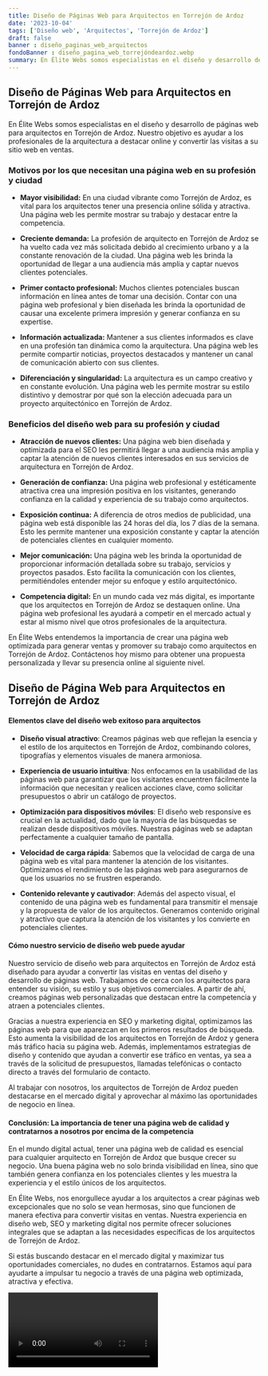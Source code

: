 ```yaml
---
title: Diseño de Páginas Web para Arquitectos en Torrejón de Ardoz
date: '2023-10-04'
tags: ['Diseño web', 'Arquitectos', 'Torrejón de Ardoz']
draft: false
banner : diseño_paginas_web_arquitectos
fondoBanner : diseño_pagina_web_torrejóndeardoz.webp
summary: En Élite Webs somos especialistas en el diseño y desarrollo de páginas web para arquitectos en Torrejón de Ardoz. Nuestro objetivo es ayudar a los profesionales de la arquitectura a destacar online y convertir las visitas a su sitio web en ventas.
---
```


## Diseño de Páginas Web para Arquitectos en Torrejón de Ardoz

En Élite Webs somos especialistas en el diseño y desarrollo de páginas web para arquitectos en Torrejón de Ardoz. Nuestro objetivo es ayudar a los profesionales de la arquitectura a destacar online y convertir las visitas a su sitio web en ventas.

### Motivos por los que necesitan una página web en su profesión y ciudad

- **Mayor visibilidad:** En una ciudad vibrante como Torrejón de Ardoz, es vital para los arquitectos tener una presencia online sólida y atractiva. Una página web les permite mostrar su trabajo y destacar entre la competencia.

- **Creciente demanda:** La profesión de arquitecto en Torrejón de Ardoz se ha vuelto cada vez más solicitada debido al crecimiento urbano y a la constante renovación de la ciudad. Una página web les brinda la oportunidad de llegar a una audiencia más amplia y captar nuevos clientes potenciales.

- **Primer contacto profesional:** Muchos clientes potenciales buscan información en línea antes de tomar una decisión. Contar con una página web profesional y bien diseñada les brinda la oportunidad de causar una excelente primera impresión y generar confianza en su expertise.

- **Información actualizada:** Mantener a sus clientes informados es clave en una profesión tan dinámica como la arquitectura. Una página web les permite compartir noticias, proyectos destacados y mantener un canal de comunicación abierto con sus clientes.

- **Diferenciación y singularidad:** La arquitectura es un campo creativo y en constante evolución. Una página web les permite mostrar su estilo distintivo y demostrar por qué son la elección adecuada para un proyecto arquitectónico en Torrejón de Ardoz.

### Beneficios del diseño web para su profesión y ciudad

- **Atracción de nuevos clientes:** Una página web bien diseñada y optimizada para el SEO les permitirá llegar a una audiencia más amplia y captar la atención de nuevos clientes interesados en sus servicios de arquitectura en Torrejón de Ardoz.

- **Generación de confianza:** Una página web profesional y estéticamente atractiva crea una impresión positiva en los visitantes, generando confianza en la calidad y experiencia de su trabajo como arquitectos.

- **Exposición continua:** A diferencia de otros medios de publicidad, una página web está disponible las 24 horas del día, los 7 días de la semana. Esto les permite mantener una exposición constante y captar la atención de potenciales clientes en cualquier momento.

- **Mejor comunicación:** Una página web les brinda la oportunidad de proporcionar información detallada sobre su trabajo, servicios y proyectos pasados. Esto facilita la comunicación con los clientes, permitiéndoles entender mejor su enfoque y estilo arquitectónico.

- **Competencia digital:** En un mundo cada vez más digital, es importante que los arquitectos en Torrejón de Ardoz se destaquen online. Una página web profesional les ayudará a competir en el mercado actual y estar al mismo nivel que otros profesionales de la arquitectura.

En Élite Webs entendemos la importancia de crear una página web optimizada para generar ventas y promover su trabajo como arquitectos en Torrejón de Ardoz. Contáctenos hoy mismo para obtener una propuesta personalizada y llevar su presencia online al siguiente nivel.

<GifSeo />

<Cta />

## Diseño de Página Web para Arquitectos en Torrejón de Ardoz

#### Elementos clave del diseño web exitoso para arquitectos

- **Diseño visual atractivo**: Creamos páginas web que reflejan la esencia y el estilo de los arquitectos en Torrejón de Ardoz, combinando colores, tipografías y elementos visuales de manera armoniosa.

- **Experiencia de usuario intuitiva**: Nos enfocamos en la usabilidad de las páginas web para garantizar que los visitantes encuentren fácilmente la información que necesitan y realicen acciones clave, como solicitar presupuestos o abrir un catálogo de proyectos.

- **Optimización para dispositivos móviles**: El diseño web responsive es crucial en la actualidad, dado que la mayoría de las búsquedas se realizan desde dispositivos móviles. Nuestras páginas web se adaptan perfectamente a cualquier tamaño de pantalla.

- **Velocidad de carga rápida**: Sabemos que la velocidad de carga de una página web es vital para mantener la atención de los visitantes. Optimizamos el rendimiento de las páginas web para asegurarnos de que los usuarios no se frustren esperando.

- **Contenido relevante y cautivador**: Además del aspecto visual, el contenido de una página web es fundamental para transmitir el mensaje y la propuesta de valor de los arquitectos. Generamos contenido original y atractivo que captura la atención de los visitantes y los convierte en potenciales clientes.

#### Cómo nuestro servicio de diseño web puede ayudar

Nuestro servicio de diseño web para arquitectos en Torrejón de Ardoz está diseñado para ayudar a convertir las visitas en ventas del diseño y desarrollo de páginas web. Trabajamos de cerca con los arquitectos para entender su visión, su estilo y sus objetivos comerciales. A partir de ahí, creamos páginas web personalizadas que destacan entre la competencia y atraen a potenciales clientes.

Gracias a nuestra experiencia en SEO y marketing digital, optimizamos las páginas web para que aparezcan en los primeros resultados de búsqueda. Esto aumenta la visibilidad de los arquitectos en Torrejón de Ardoz y genera más tráfico hacia su página web. Además, implementamos estrategias de diseño y contenido que ayudan a convertir ese tráfico en ventas, ya sea a través de la solicitud de presupuestos, llamadas telefónicas o contacto directo a través del formulario de contacto.

Al trabajar con nosotros, los arquitectos de Torrejón de Ardoz pueden destacarse en el mercado digital y aprovechar al máximo las oportunidades de negocio en línea.

#### Conclusión: La importancia de tener una página web de calidad y contratarnos a nosotros por encima de la competencia

En el mundo digital actual, tener una página web de calidad es esencial para cualquier arquitecto en Torrejón de Ardoz que busque crecer su negocio. Una buena página web no solo brinda visibilidad en línea, sino que también genera confianza en los potenciales clientes y les muestra la experiencia y el estilo únicos de los arquitectos.

En Élite Webs, nos enorgullece ayudar a los arquitectos a crear páginas web excepcionales que no solo se vean hermosas, sino que funcionen de manera efectiva para convertir visitas en ventas. Nuestra experiencia en diseño web, SEO y marketing digital nos permite ofrecer soluciones integrales que se adaptan a las necesidades específicas de los arquitectos de Torrejón de Ardoz.

Si estás buscando destacar en el mercado digital y maximizar tus oportunidades comerciales, no dudes en contratarnos. Estamos aquí para ayudarte a impulsar tu negocio a través de una página web optimizada, atractiva y efectiva.

<Video />

<CtaBot job='Arquitectos' city='Torrejón de Ardoz'/>

<Gmaps query='Torrejón de Ardoz+españa+maps' />